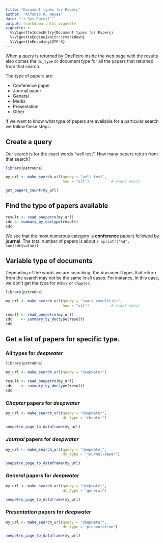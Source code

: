 ```yaml
---
title: "Document types for Papers"
author: "Alfonso R. Reyes"
date: "`r Sys.Date()`"
output: rmarkdown::html_vignette
vignette: >
  %\VignetteIndexEntry{Document types for Papers}
  %\VignetteEngine{knitr::rmarkdown}
  %\VignetteEncoding{UTF-8}
---
```



When a query is returned by OnePetro inside the web page with the results also comes the `dc_type` or document type for all the papers that returned from that search.

The type of papers are:

* Conference paper
* Journal paper
* General
* Media			
* Presentation
* Other		

If we want to know what type of papers are available for a particular search we follow these steps:

## Create a query
Our search is for the exact words "well test". 
How many papers return from that search?

```r
library(petroOne)

my_url <- make_search_url(query = "well test", 
                          how = "all")          # exact match

get_papers_count(my_url)
```

## Find the type of papers available

```r
result <- read_onepetro(my_url)
sdc <- summary_by_doctype(result)
sdc
```

We see that the most numerous category is **conference** papers followed by **journal**. The total number of papers is about `r sprintf("%d", sum(sdc$value))`


## Variable type of documents
Depending of the words we are searching, the document types that return from the search may not be the same in all cases. For instance, in this case, we don't get the type for `Other` or `Chapter`.

```r
library(petroOne)

my_url <- make_search_url(query = "smart completion", 
                          how = "all")          # exact match

result <- read_onepetro(my_url)
sdc    <- summary_by_doctype(result)
sdc
```

## Get a list of papers for specific type. 
### All types for *deepwater*

```r
library(petroOne)

my_url <- make_search_url(query = "deepwater")

result <- read_onepetro(my_url)
sdc    <- summary_by_doctype(result)
sdc
```

### *Chapter* papers for *deepwater*

```r
my_url <- make_search_url(query = "deepwater", 
                          dc_type = "chapter")

onepetro_page_to_dataframe(my_url)
```

### *Journal* papers for *deepwater*

```r
my_url <- make_search_url(query = "deepwater", 
                          dc_type = "journal-paper")

onepetro_page_to_dataframe(my_url)
```

### *General* papers for *deepwater*

```r
my_url <- make_search_url(query = "deepwater", 
                          dc_type = "general")

onepetro_page_to_dataframe(my_url)
```

### *Presentation* papers for *deepwater*

```r
my_url <- make_search_url(query = "deepwater", 
                          dc_type = "presentation")

onepetro_page_to_dataframe(my_url)
```





